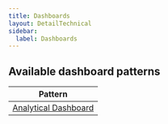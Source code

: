 ```yaml
---
title: Dashboards
layout: DetailTechnical
sidebar:
  label: Dashboards
---
```


## Available dashboard patterns

| Pattern                                        |
| ---------------------------------------------- |
| [Analytical Dashboard](./analytical-dashboard) |
